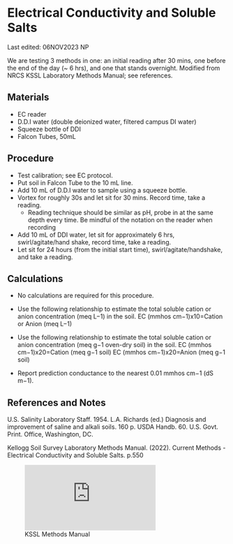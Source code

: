 # Electrical Conductivity and Soluble Salts

::: callout-note
Last edited: 06NOV2023 NP

We are testing 3 methods in one: an initial reading after 30 mins, one before the end of the day (\~ 6 hrs), and one that stands overnight. Modified from NRCS KSSL Laboratory Methods Manual; see references.
:::

## Materials

-   EC reader
-   D.D.I water (double deionized water, filtered campus DI water)
-   Squeeze bottle of DDI
-   Falcon Tubes, 50mL

## Procedure

-   Test calibration; see EC protocol.
-   Put soil in Falcon Tube to the 10 mL line.
-   Add 10 mL of D.D.I water to sample using a squeeze bottle.
-   Vortex for roughly 30s and let sit for 30 mins. Record time, take a reading.
    -   Reading technique should be similar as pH, probe in at the same depth every time. Be mindful of the notation on the reader when recording
-   Add 10 mL of DDI water, let sit for approximately 6 hrs, swirl/agitate/hand shake, record time, take a reading.
-   Let sit for 24 hours (from the initial start time), swirl/agitate/handshake, and take a reading.

## Calculations

-   No calculations are required for this procedure.

-   Use the following relationship to estimate the total soluble cation or anion concentration (meq L−1) in the soil. EC (mmhos cm−1)x10=Cation or Anion (meq L−1)

-   Use the following relationship to estimate the total soluble cation or anion concentration (meq g−1 oven-dry soil) in the soil. EC (mmhos cm−1)x20=Cation (meq g−1 soil) EC (mmhos cm−1)x20=Anion (meq g−1 soil)

-   Report prediction conductance to the nearest 0.01 mmhos cm−1 (dS m−1).

## References and Notes

U.S. Salinity Laboratory Staff. 1954. L.A. Richards (ed.) Diagnosis and improvement of saline and alkali soils. 160 p. USDA Handb. 60. U.S. Govt. Print. Office, Washington, DC.

Kellogg Soil Survey Laboratory Methods Manual. (2022). Current Methods - Electrical Conductivity and Soluble Salts. p.550

![KSSL Methods Manual](https://www.nrcs.usda.gov/sites/default/files/2022-10/SSIR42-v6-pt1.pdf)
